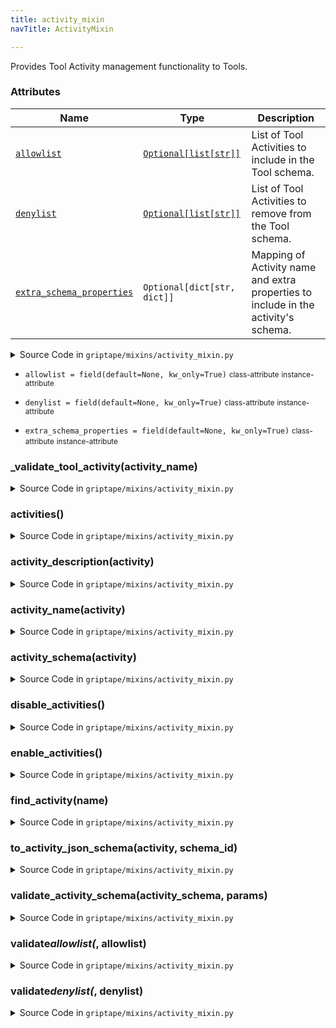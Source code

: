 ```yaml
---
title: activity_mixin
navTitle: ActivityMixin

---
```


<span id="griptape.mixins.activity_mixin.ActivityMixin"></span>

Provides Tool Activity management functionality to Tools.

### Attributes

| Name                                                                                                                                                                                                                                                                                                                                                                | Type                                                                                                                      | Description                                                                             |
| ------------------------------------------------------------------------------------------------------------------------------------------------------------------------------------------------------------------------------------------------------------------------------------------------------------------------------------------------------------------- | ------------------------------------------------------------------------------------------------------------------------- | --------------------------------------------------------------------------------------- |
| <a href="activity_mixin.mdx#griptape.mixins.activity_mixin.ActivityMixin.allowlist" title="allowlist = field(default=None, kw_only=True)           class-attribute       instance-attribute    (griptape.mixins.activity_mixin.ActivityMixin.allowlist)"><code class="language-python">allowlist</code></a>                                                         | <a href="../../data/artifacts.mdx#list" title="List (list)"><code class="language-python">Optional\[list[str]]</code></a> | List of Tool Activities to include in the Tool schema.<br/>                             |
| <a href="activity_mixin.mdx#griptape.mixins.activity_mixin.ActivityMixin.denylist" title="denylist = field(default=None, kw_only=True)           class-attribute       instance-attribute    (griptape.mixins.activity_mixin.ActivityMixin.denylist)"><code class="language-python">denylist</code></a>                                                             | <a href="../../data/artifacts.mdx#list" title="List (list)"><code class="language-python">Optional\[list[str]]</code></a> | List of Tool Activities to remove from the Tool schema.<br/>                            |
| <a href="activity_mixin.mdx#griptape.mixins.activity_mixin.ActivityMixin.extra_schema_properties" title="extra_schema_properties = field(default=None, kw_only=True)           class-attribute       instance-attribute    (griptape.mixins.activity_mixin.ActivityMixin.extra_schema_properties)"><code class="language-python">extra_schema_properties</code></a> | `Optional[dict[str, dict]]`                                                                                               | Mapping of Activity name and extra properties to include in the activity's schema.<br/> |

<details><summary>Source Code in <code>griptape&#47;mixins&#47;activity_mixin.py</code></summary>

```python
@define(slots=False)
class ActivityMixin:
    """Provides Tool Activity management functionality to Tools.

    Attributes:
        allowlist: List of Tool Activities to include in the Tool schema.
        denylist: List of Tool Activities to remove from the Tool schema.
        extra_schema_properties: Mapping of Activity name and extra properties to include in the activity's schema.
    """

    allowlist: Optional[list[str]] = field(default=None, kw_only=True)
    denylist: Optional[list[str]] = field(default=None, kw_only=True)
    extra_schema_properties: Optional[dict[str, dict]] = field(default=None, kw_only=True)

    @allowlist.validator  # pyright: ignore[reportAttributeAccessIssue, reportOptionalMemberAccess]
    def validate_allowlist(self, _: Attribute, allowlist: Optional[list[str]]) -> None:
        if allowlist is None:
            return

        for activity_name in allowlist:
            self._validate_tool_activity(activity_name)

    @denylist.validator  # pyright: ignore[reportAttributeAccessIssue, reportOptionalMemberAccess]
    def validate_denylist(self, _: Attribute, denylist: Optional[list[str]]) -> None:
        if denylist is None:
            return

        for activity_name in denylist:
            self._validate_tool_activity(activity_name)

    def enable_activities(self) -> None:
        self.allowlist = None
        self.denylist = None

    def disable_activities(self) -> None:
        self.allowlist = []
        self.denylist = None

    # This method has to remain a method and can't be decorated with @property because
    # of the max depth recursion issue in `inspect.getmembers`.
    def activities(self) -> list[Callable]:
        methods = []

        for name, method in inspect.getmembers(self, predicate=inspect.ismethod):
            allowlist_condition = self.allowlist is None or name in self.allowlist
            denylist_condition = self.denylist is None or name not in self.denylist

            if getattr(method, "is_activity", False) and allowlist_condition and denylist_condition:
                methods.append(method)

        return methods

    def find_activity(self, name: str) -> Optional[Callable]:
        for activity in self.activities():
            if getattr(activity, "is_activity", False) and getattr(activity, "name") == name:
                return activity

        return None

    def activity_name(self, activity: Callable) -> str:
        if activity is None or not getattr(activity, "is_activity", False):
            raise Exception("This method is not an activity.")
        return getattr(activity, "name")

    def activity_description(self, activity: Callable) -> str:
        if activity is None or not getattr(activity, "is_activity", False):
            raise Exception("This method is not an activity.")
        return Template(getattr(activity, "config")["description"]).render({"_self": self})

    def activity_schema(self, activity: Callable) -> Optional[Union[Schema, type[BaseModel]]]:
        if activity is None or not getattr(activity, "is_activity", False):
            raise Exception("This method is not an activity.")
        if getattr(activity, "config")["schema"] is not None:
            config_schema = getattr(activity, "config")["schema"]
            if isinstance(config_schema, Schema):
                # Need to deepcopy to avoid modifying the original schema
                config_schema = deepcopy(getattr(activity, "config")["schema"])
            elif isinstance(config_schema, Callable) and not isinstance(config_schema, type):
                config_schema = config_schema(self)
            activity_name = self.activity_name(activity)

            if isinstance(config_schema, Schema):
                if self.extra_schema_properties is not None and activity_name in self.extra_schema_properties:
                    config_schema.schema.update(self.extra_schema_properties[activity_name])

                return Schema({"values": config_schema})
            return create_model(config_schema.__name__, values=(config_schema, Field(config_schema)))
        return None

    def to_activity_json_schema(self, activity: Callable, schema_id: str) -> dict:
        schema = self.activity_schema(activity)
        if schema is None:
            schema = Schema({})

        if isinstance(schema, Schema):
            json_schema = schema.json_schema(schema_id)
        else:
            json_schema = build_strict_schema(schema.model_json_schema(), schema_id)

        return json_schema

    def validate_activity_schema(self, activity_schema: Union[Schema, type[BaseModel]], params: dict) -> None:
        try:
            if isinstance(activity_schema, Schema):
                activity_schema.validate(params)
            else:
                activity_schema.model_validate(params)
        except (SchemaError, ValidationError) as e:
            raise ValueError(e) from e

    def _validate_tool_activity(self, activity_name: str) -> None:
        tool = self.__class__

        activity = getattr(tool, activity_name, None)

        if not activity or not getattr(activity, "is_activity", False):
            raise ValueError(f"activity {activity_name} is not a valid activity for {tool}")
```

</details>

-   `allowlist = field(default=None, kw_only=True)` <small>class-attribute</small> <small>instance-attribute</small>  <span id="griptape.mixins.activity_mixin.ActivityMixin.allowlist"></span> 

-   `denylist = field(default=None, kw_only=True)` <small>class-attribute</small> <small>instance-attribute</small>  <span id="griptape.mixins.activity_mixin.ActivityMixin.denylist"></span> 

-   `extra_schema_properties = field(default=None, kw_only=True)` <small>class-attribute</small> <small>instance-attribute</small>  <span id="griptape.mixins.activity_mixin.ActivityMixin.extra_schema_properties"></span> 

<span id="griptape.mixins.activity_mixin.ActivityMixin._validate_tool_activity"></span>

### \_validate_tool_activity(activity_name)

<details><summary>Source Code in <code>griptape&#47;mixins&#47;activity_mixin.py</code></summary>

```python
def _validate_tool_activity(self, activity_name: str) -> None:
    tool = self.__class__

    activity = getattr(tool, activity_name, None)

    if not activity or not getattr(activity, "is_activity", False):
        raise ValueError(f"activity {activity_name} is not a valid activity for {tool}")
```

</details>

<span id="griptape.mixins.activity_mixin.ActivityMixin.activities"></span>

### activities()

<details><summary>Source Code in <code>griptape&#47;mixins&#47;activity_mixin.py</code></summary>

```python
def activities(self) -> list[Callable]:
    methods = []

    for name, method in inspect.getmembers(self, predicate=inspect.ismethod):
        allowlist_condition = self.allowlist is None or name in self.allowlist
        denylist_condition = self.denylist is None or name not in self.denylist

        if getattr(method, "is_activity", False) and allowlist_condition and denylist_condition:
            methods.append(method)

    return methods
```

</details>

<span id="griptape.mixins.activity_mixin.ActivityMixin.activity_description"></span>

### activity_description(activity)

<details><summary>Source Code in <code>griptape&#47;mixins&#47;activity_mixin.py</code></summary>

```python
def activity_description(self, activity: Callable) -> str:
    if activity is None or not getattr(activity, "is_activity", False):
        raise Exception("This method is not an activity.")
    return Template(getattr(activity, "config")["description"]).render({"_self": self})
```

</details>

<span id="griptape.mixins.activity_mixin.ActivityMixin.activity_name"></span>

### activity_name(activity)

<details><summary>Source Code in <code>griptape&#47;mixins&#47;activity_mixin.py</code></summary>

```python
def activity_name(self, activity: Callable) -> str:
    if activity is None or not getattr(activity, "is_activity", False):
        raise Exception("This method is not an activity.")
    return getattr(activity, "name")
```

</details>

<span id="griptape.mixins.activity_mixin.ActivityMixin.activity_schema"></span>

### activity_schema(activity)

<details><summary>Source Code in <code>griptape&#47;mixins&#47;activity_mixin.py</code></summary>

```python
def activity_schema(self, activity: Callable) -> Optional[Union[Schema, type[BaseModel]]]:
    if activity is None or not getattr(activity, "is_activity", False):
        raise Exception("This method is not an activity.")
    if getattr(activity, "config")["schema"] is not None:
        config_schema = getattr(activity, "config")["schema"]
        if isinstance(config_schema, Schema):
            # Need to deepcopy to avoid modifying the original schema
            config_schema = deepcopy(getattr(activity, "config")["schema"])
        elif isinstance(config_schema, Callable) and not isinstance(config_schema, type):
            config_schema = config_schema(self)
        activity_name = self.activity_name(activity)

        if isinstance(config_schema, Schema):
            if self.extra_schema_properties is not None and activity_name in self.extra_schema_properties:
                config_schema.schema.update(self.extra_schema_properties[activity_name])

            return Schema({"values": config_schema})
        return create_model(config_schema.__name__, values=(config_schema, Field(config_schema)))
    return None
```

</details>

<span id="griptape.mixins.activity_mixin.ActivityMixin.disable_activities"></span>

### disable_activities()

<details><summary>Source Code in <code>griptape&#47;mixins&#47;activity_mixin.py</code></summary>

```python
def disable_activities(self) -> None:
    self.allowlist = []
    self.denylist = None
```

</details>

<span id="griptape.mixins.activity_mixin.ActivityMixin.enable_activities"></span>

### enable_activities()

<details><summary>Source Code in <code>griptape&#47;mixins&#47;activity_mixin.py</code></summary>

```python
def enable_activities(self) -> None:
    self.allowlist = None
    self.denylist = None
```

</details>

<span id="griptape.mixins.activity_mixin.ActivityMixin.find_activity"></span>

### find_activity(name)

<details><summary>Source Code in <code>griptape&#47;mixins&#47;activity_mixin.py</code></summary>

```python
def find_activity(self, name: str) -> Optional[Callable]:
    for activity in self.activities():
        if getattr(activity, "is_activity", False) and getattr(activity, "name") == name:
            return activity

    return None
```

</details>

<span id="griptape.mixins.activity_mixin.ActivityMixin.to_activity_json_schema"></span>

### to_activity_json_schema(activity, schema_id)

<details><summary>Source Code in <code>griptape&#47;mixins&#47;activity_mixin.py</code></summary>

```python
def to_activity_json_schema(self, activity: Callable, schema_id: str) -> dict:
    schema = self.activity_schema(activity)
    if schema is None:
        schema = Schema({})

    if isinstance(schema, Schema):
        json_schema = schema.json_schema(schema_id)
    else:
        json_schema = build_strict_schema(schema.model_json_schema(), schema_id)

    return json_schema
```

</details>

<span id="griptape.mixins.activity_mixin.ActivityMixin.validate_activity_schema"></span>

### validate_activity_schema(activity_schema, params)

<details><summary>Source Code in <code>griptape&#47;mixins&#47;activity_mixin.py</code></summary>

```python
def validate_activity_schema(self, activity_schema: Union[Schema, type[BaseModel]], params: dict) -> None:
    try:
        if isinstance(activity_schema, Schema):
            activity_schema.validate(params)
        else:
            activity_schema.model_validate(params)
    except (SchemaError, ValidationError) as e:
        raise ValueError(e) from e
```

</details>

<span id="griptape.mixins.activity_mixin.ActivityMixin.validate_allowlist"></span>

### validate*allowlist(*, allowlist)

<details><summary>Source Code in <code>griptape&#47;mixins&#47;activity_mixin.py</code></summary>

```python
@allowlist.validator  # pyright: ignore[reportAttributeAccessIssue, reportOptionalMemberAccess]
def validate_allowlist(self, _: Attribute, allowlist: Optional[list[str]]) -> None:
    if allowlist is None:
        return

    for activity_name in allowlist:
        self._validate_tool_activity(activity_name)
```

</details>

<span id="griptape.mixins.activity_mixin.ActivityMixin.validate_denylist"></span>

### validate*denylist(*, denylist)

<details><summary>Source Code in <code>griptape&#47;mixins&#47;activity_mixin.py</code></summary>

```python
@denylist.validator  # pyright: ignore[reportAttributeAccessIssue, reportOptionalMemberAccess]
def validate_denylist(self, _: Attribute, denylist: Optional[list[str]]) -> None:
    if denylist is None:
        return

    for activity_name in denylist:
        self._validate_tool_activity(activity_name)
```

</details>
